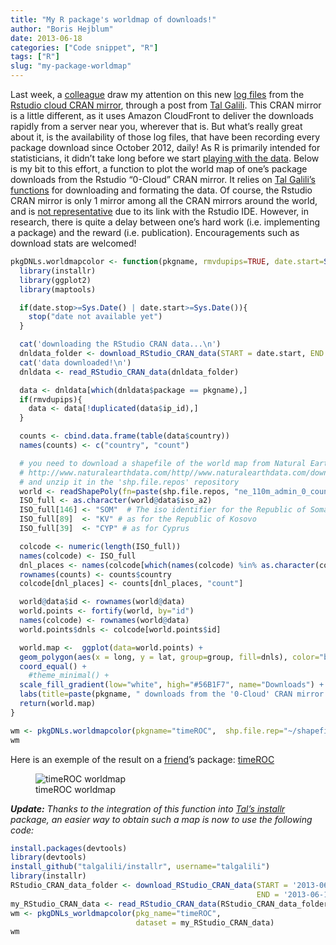 ```yaml
---
title: "My R package's worldmap of downloads!"
author: "Boris Hejblum"
date: 2013-06-18
categories: ["Code snippet", "R"]
tags: ["R"]
slug: "my-package-worldmap"
---
```


Last week, a [colleague](http://robin.genuer.fr/) draw my attention on this new [log files](http://cran-logs.rstudio.com/) from the [Rstudio cloud CRAN mirror](http://blog.rstudio.org/2013/06/10/rstudio-cran-mirror/), through a post from [Tal Galili](http://www.r-statistics.com/2013/06/answering-how-many-people-use-my-r-package/). This CRAN mirror is a little different, as it uses Amazon CloudFront to deliver the downloads rapidly from a server near you, wherever that is. But what's really great about it, is the availability of those log files, that have been recording every package download since October 2012, daily! As R is primarily intended for statisticians, it didn't take long before we start [playing with the data](http://spatial.ly/2013/06/r_activity/). Below is my bit to this effort, a function to plot the world map of one's package downloads from the Rstudio "0-Cloud" CRAN mirror. It relies on [Tal Galili's functions](https://github.com/talgalili/installr/blob/master/R/RStudio_CRAN_data.r) for downloading and formating the data. Of course, the Rstudio CRAN mirror is only 1 mirror among all the CRAN mirrors around the world, and is [not representative](http://www.r-bloggers.com/on-the-rstudio-download-logs/) due to its link with the Rstudio IDE. However, in research, there is quite a delay between one's hard work (i.e. implementing a package) and the reward (i.e. publication). Encouragements such as download stats are welcomed!

```r
pkgDNLs.worldmapcolor <- function(pkgname, rmvdupips=TRUE, date.start=Sys.Date()-8, date.stop=Sys.Date()-1, shp.file.repos){
  library(installr)
  library(ggplot2)
  library(maptools)

  if(date.stop>=Sys.Date() | date.start>=Sys.Date()){
    stop("date not available yet")
  }

  cat('downloading the RStudio CRAN data...\n')
  dnldata_folder <- download_RStudio_CRAN_data(START = date.start, END = date.stop)
  cat('data downloaded!\n')
  dnldata <- read_RStudio_CRAN_data(dnldata_folder)

  data <- dnldata[which(dnldata$package == pkgname),]
  if(rmvdupips){
    data <- data[!duplicated(data$ip_id),]
  }

  counts <- cbind.data.frame(table(data$country))
  names(counts) <- c("country", "count")

  # you need to download a shapefile of the world map from Natural Earth (for instance)
  # http://www.naturalearthdata.com/http//www.naturalearthdata.com/download/110m/cultural/ne_110m_admin_0_countries.zip
  # and unzip it in the 'shp.file.repos' repository
  world <- readShapePoly(fn=paste(shp.file.repos, "ne_110m_admin_0_countries", sep="/"))
  ISO_full <- as.character(world@data$iso_a2)
  ISO_full[146] <- "SOM"  # The iso identifier for the Republic of Somaliland is missing
  ISO_full[89]  <- "KV" # as for the Republic of Kosovo
  ISO_full[39]  <- "CYP" # as for Cyprus

  colcode <- numeric(length(ISO_full))
  names(colcode) <- ISO_full
  dnl_places <- names(colcode[which(names(colcode) %in% as.character(counts$country))])
  rownames(counts) <- counts$country
  colcode[dnl_places] <- counts[dnl_places, "count"]

  world@data$id <- rownames(world@data)
  world.points <- fortify(world, by="id")
  names(colcode) <- rownames(world@data)
  world.points$dnls <- colcode[world.points$id]

  world.map <-  ggplot(data=world.points) +
  geom_polygon(aes(x = long, y = lat, group=group, fill=dnls), color="black") +
  coord_equal() + 
    #theme_minimal() +
  scale_fill_gradient(low="white", high="#56B1F7", name="Downloads") +
  labs(title=paste(pkgname, " downloads from the '0-Cloud' CRAN mirror by country\nfrom ", date.start, " to ", date.stop,"\n(Total downloads: ", sum(counts$count), ")", sep=""))
  return(world.map)
}

wm <- pkgDNLs.worldmapcolor(pkgname="timeROC",  shp.file.rep="~/shapefileRepository")
wm
```

Here is an exemple of the result on a [friend](http://www.isped.u-bordeaux2.fr/FR_HTM_annuaire.aspx?CLE_PERSONNE=439)'s package: [timeROC](http://cran.r-project.org/web/packages/timeROC/)

![timeROC worldmap](/files/timeroc_dnlsworldmap2.png)

***Update:*** *Thanks to the integration of this function into [Tal's installr](https://github.com/talgalili/installr/) package, an easier way to obtain such a map is now to use the following code:*

```r
install.packages(devtools)
library(devtools)
install_github("talgalili/installr", username="talgalili")
library(installr)
RStudio_CRAN_data_folder <- download_RStudio_CRAN_data(START = '2013-06-10',
                                                       END = '2013-06-17')
my_RStudio_CRAN_data <- read_RStudio_CRAN_data(RStudio_CRAN_data_folder)
wm <- pkgDNLs_worldmapcolor(pkg_name="timeROC",
                            dataset = my_RStudio_CRAN_data)
wm
```

